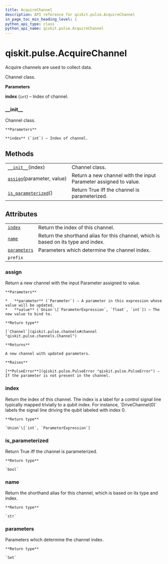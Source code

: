 ```yaml
---
title: AcquireChannel
description: API reference for qiskit.pulse.AcquireChannel
in_page_toc_min_heading_level: 1
python_api_type: class
python_api_name: qiskit.pulse.AcquireChannel
---
```


# qiskit.pulse.AcquireChannel

<Class id="qiskit.pulse.AcquireChannel" isDedicatedPage={true} github="https://github.com/qiskit/qiskit/tree/stable/0.17/qiskit/pulse/channels.py" signature="AcquireChannel(index)">
  Acquire channels are used to collect data.

  Channel class.

  **Parameters**

  **index** (`int`) – Index of channel.

  ### \_\_init\_\_

  <Function id="qiskit.pulse.AcquireChannel.__init__" signature="__init__(index)">
    Channel class.

    **Parameters**

    **index** (`int`) – Index of channel.
  </Function>

  ## Methods

  |                                                                                                                      |                                                                  |
  | -------------------------------------------------------------------------------------------------------------------- | ---------------------------------------------------------------- |
  | [`__init__`](#qiskit.pulse.AcquireChannel.__init__ "qiskit.pulse.AcquireChannel.__init__")(index)                    | Channel class.                                                   |
  | [`assign`](#qiskit.pulse.AcquireChannel.assign "qiskit.pulse.AcquireChannel.assign")(parameter, value)               | Return a new channel with the input Parameter assigned to value. |
  | [`is_parameterized`](#qiskit.pulse.AcquireChannel.is_parameterized "qiskit.pulse.AcquireChannel.is_parameterized")() | Return True iff the channel is parameterized.                    |

  ## Attributes

  |                                                                                                  |                                                                                    |
  | ------------------------------------------------------------------------------------------------ | ---------------------------------------------------------------------------------- |
  | [`index`](#qiskit.pulse.AcquireChannel.index "qiskit.pulse.AcquireChannel.index")                | Return the index of this channel.                                                  |
  | [`name`](#qiskit.pulse.AcquireChannel.name "qiskit.pulse.AcquireChannel.name")                   | Return the shorthand alias for this channel, which is based on its type and index. |
  | [`parameters`](#qiskit.pulse.AcquireChannel.parameters "qiskit.pulse.AcquireChannel.parameters") | Parameters which determine the channel index.                                      |
  | `prefix`                                                                                         |                                                                                    |

  ### assign

  <Function id="qiskit.pulse.AcquireChannel.assign" signature="assign(parameter, value)">
    Return a new channel with the input Parameter assigned to value.

    **Parameters**

    *   **parameter** (`Parameter`) – A parameter in this expression whose value will be updated.
    *   **value** (`Union`\[`ParameterExpression`, `float`, `int`]) – The new value to bind to.

    **Return type**

    [`Channel`](qiskit.pulse.channels#channel "qiskit.pulse.channels.Channel")

    **Returns**

    A new channel with updated parameters.

    **Raises**

    [**PulseError**](qiskit.pulse.PulseError "qiskit.pulse.PulseError") – If the parameter is not present in the channel.
  </Function>

  ### index

  <Function id="qiskit.pulse.AcquireChannel.index" signature="property index">
    Return the index of this channel. The index is a label for a control signal line typically mapped trivially to a qubit index. For instance, `DriveChannel(0)` labels the signal line driving the qubit labeled with index 0.

    **Return type**

    `Union`\[`int`, `ParameterExpression`]
  </Function>

  ### is\_parameterized

  <Function id="qiskit.pulse.AcquireChannel.is_parameterized" signature="is_parameterized()">
    Return True iff the channel is parameterized.

    **Return type**

    `bool`
  </Function>

  ### name

  <Function id="qiskit.pulse.AcquireChannel.name" signature="property name">
    Return the shorthand alias for this channel, which is based on its type and index.

    **Return type**

    `str`
  </Function>

  ### parameters

  <Function id="qiskit.pulse.AcquireChannel.parameters" signature="property parameters">
    Parameters which determine the channel index.

    **Return type**

    `Set`
  </Function>
</Class>

